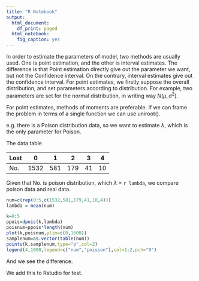 ```yaml
---
title: "R Notebook"
output:
  html_document:
    df_print: paged
  html_notebook:
    fig_caption: yes
---
```


In order to estimate the parameters of model, two methods are usually used. One is point estimation, and the other is interval estimates. The difference is that Point estimation directly give out the parameter we want, but not the Confidence interval. On the contrary, interval estimates give out the confidence interval. 
For point estimates, we firstly suppose the overall distribution, and set parameters according to distribution. For example, two parameters are set for the normal distribution, in writing way $N(\mu,\sigma^2)$.

For point estimates, methods of moments are preferable. If we can frame the problem in terms of a single function we can use uniroot().

e.g. there is a Poison distribution data, so we want to estimate $\lambda$, which is the only parameter for Poison.

The data table

|Lost|0|1|2|3|4|5|
|---|---|---|---|---|---|
|No.|1532|581|179|41|10|4|

Given that No. is poison distribution, which $\lambda$ = `r lambda`, we compare poison data and real data.

```r
num=c(rep(0:5,c(1532,581,179,41,10,4)))
lambda = mean(num)

k=0:5
ppois=dpois(k,lambda)
poisnum=ppois*length(num)
plot(k,poisnum,ylim=c(0,1600))
samplenum=as.vector(table(num))
points(k,samplenum,type="p",col=2)
legend(4,1000,legend=c("num","poisson"),col=1:2,pch="0")

```

And we see the difference.

We add this to Rstudio for test.
